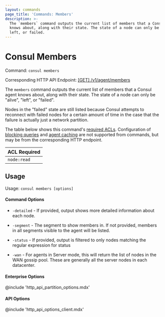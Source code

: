 ```yaml
---
layout: commands
page_title: 'Commands: Members'
description: >-
  The `members` command outputs the current list of members that a Consul agent
  knows about, along with their state. The state of a node can only be alive,
  left, or failed.
---
```


# Consul Members

Command: `consul members`

Corresponding HTTP API Endpoint: [\[GET\] /v1/agent/members](/api-docs/agent#list-members)

The `members` command outputs the current list of members that a Consul
agent knows about, along with their state. The state of a node can only
be "alive", "left", or "failed".

Nodes in the "failed" state are still listed because Consul attempts to
reconnect with failed nodes for a certain amount of time in the case
that the failure is actually just a network partition.

The table below shows this command's [required ACLs](/api-docs#authentication). Configuration of
[blocking queries](/api-docs/features/blocking) and [agent caching](/api-docs/features/caching)
are not supported from commands, but may be from the corresponding HTTP endpoint.

| ACL Required |
| ------------ |
| `node:read`  |

## Usage

Usage: `consul members [options]`

#### Command Options

- `-detailed` - If provided, output shows more detailed information
  about each node.

- `-segment` <EnterpriseAlert inline /> - The segment to show members in. If not provided, members
  in all segments visible to the agent will be listed.

- `-status` - If provided, output is filtered to only nodes matching
  the regular expression for status

- `-wan` - For agents in Server mode, this will return the list of nodes
  in the WAN gossip pool. These are generally all the server nodes in
  each datacenter.

#### Enterprise Options

@include 'http_api_partition_options.mdx'

#### API Options

@include 'http_api_options_client.mdx'
